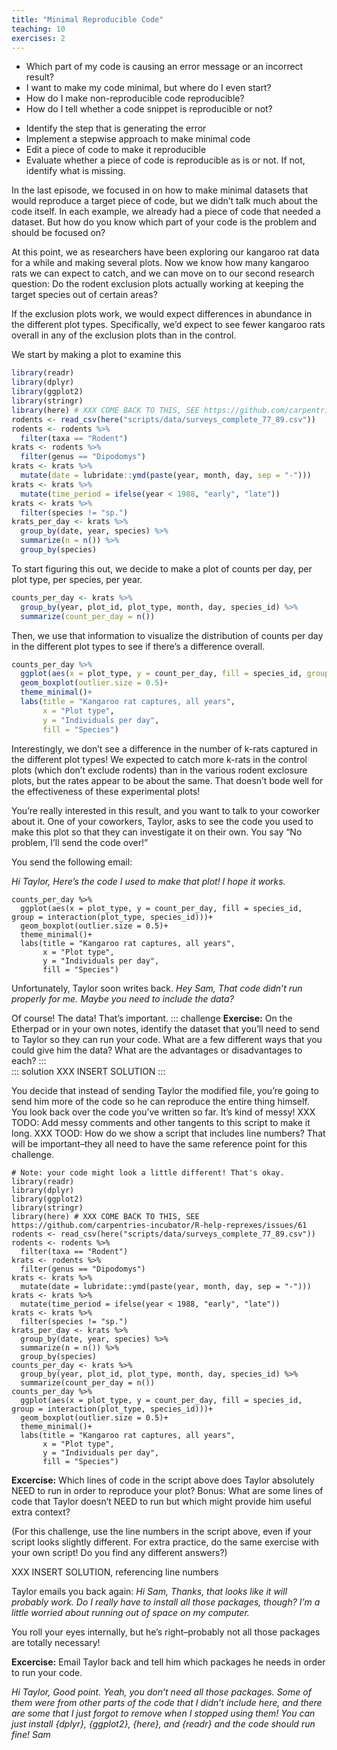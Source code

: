 ```yaml
---
title: "Minimal Reproducible Code"
teaching: 10
exercises: 2
---
```


::: questions
-   Which part of my code is causing an error message or an incorrect result?
-   I want to make my code minimal, but where do I even start?
-   How do I make non-reproducible code reproducible?
-   How do I tell whether a code snippet is reproducible or not?
:::

::: objectives
-   Identify the step that is generating the error
-   Implement a stepwise approach to make minimal code
-   Edit a piece of code to make it reproducible
-   Evaluate whether a piece of code is reproducible as is or not. If not, identify what is missing.
:::

In the last episode, we focused in on how to make minimal datasets that would reproduce a target piece of code, but we didn't talk much about the code itself. In each example, we already had a piece of code that needed a dataset. But how do you know which part of your code is the problem and should be focused on?

At this point, we as researchers have been exploring our kangaroo rat data for a while and making several plots. Now we know how many kangaroo rats we can expect to catch, and we can move on to our second research question: Do the rodent exclusion plots actually working at keeping the target species out of certain areas?

If the exclusion plots work, we would expect differences in abundance in the different plot types. Specifically, we'd expect to see fewer kangaroo rats overall in any of the exclusion plots than in the control.

We start by making a plot to examine this

```r
library(readr)
library(dplyr)
library(ggplot2)
library(stringr)
library(here) # XXX COME BACK TO THIS, SEE https://github.com/carpentries-incubator/R-help-reprexes/issues/61
rodents <- read_csv(here("scripts/data/surveys_complete_77_89.csv"))
rodents <- rodents %>%
  filter(taxa == "Rodent")
krats <- rodents %>%
  filter(genus == "Dipodomys")
krats <- krats %>%
  mutate(date = lubridate::ymd(paste(year, month, day, sep = "-")))
krats <- krats %>%
  mutate(time_period = ifelse(year < 1988, "early", "late"))
krats <- krats %>%
  filter(species != "sp.")
krats_per_day <- krats %>%
  group_by(date, year, species) %>%
  summarize(n = n()) %>%
  group_by(species)
```

To start figuring this out, we decide to make a plot of counts per day, per plot type, per species, per year.

```r
counts_per_day <- krats %>%
  group_by(year, plot_id, plot_type, month, day, species_id) %>%
  summarize(count_per_day = n())
```

Then, we use that information to visualize the distribution of counts per day in the different plot types to see if there's a difference overall.

```r
counts_per_day %>%
  ggplot(aes(x = plot_type, y = count_per_day, fill = species_id, group = interaction(plot_type, species_id)))+
  geom_boxplot(outlier.size = 0.5)+
  theme_minimal()+
  labs(title = "Kangaroo rat captures, all years",
       x = "Plot type",
       y = "Individuals per day",
       fill = "Species")
```

Interestingly, we don't see a difference in the number of k-rats captured in the different plot types! We expected to catch more k-rats in the control plots (which don't exclude rodents) than in the various rodent exclosure plots, but the rates appear to be about the same. That doesn't bode well for the effectiveness of these experimental plots!

You're really interested in this result, and you want to talk to your coworker about it. One of your coworkers, Taylor, asks to see the code you used to make this plot so that they can investigate it on their own. You say "No problem, I'll send the code over!"

You send the following email:

*Hi Taylor,*
*Here's the code I used to make that plot! I hope it works.*
```
counts_per_day %>%
  ggplot(aes(x = plot_type, y = count_per_day, fill = species_id, group = interaction(plot_type, species_id)))+
  geom_boxplot(outlier.size = 0.5)+
  theme_minimal()+
  labs(title = "Kangaroo rat captures, all years",
       x = "Plot type",
       y = "Individuals per day",
       fill = "Species")
```

Unfortunately, Taylor soon writes back. 
*Hey Sam,*
*That code didn't run properly for me. Maybe you need to include the data?*

Of course! The data! That's important.
::: challenge
**Exercise:** On the Etherpad or in your own notes, identify the dataset that you'll need to send to Taylor so they can run your code. What are a few different ways that you could give him the data? What are the advantages or disadvantages to each?
:::   
::: solution
XXX INSERT SOLUTION
:::

You decide that instead of sending Taylor the modified file, you're going to send him more of the code so he can reproduce the entire thing himself. You look back over the code you've written so far. It's kind of messy! 
XXX TODO: Add messy comments and other tangents to this script to make it long.
XXX TOOD: How do we show a script that includes line numbers? That will be important--they all need to have the same reference point for this challenge.
```
# Note: your code might look a little different! That's okay.
library(readr)
library(dplyr)
library(ggplot2)
library(stringr)
library(here) # XXX COME BACK TO THIS, SEE https://github.com/carpentries-incubator/R-help-reprexes/issues/61
rodents <- read_csv(here("scripts/data/surveys_complete_77_89.csv"))
rodents <- rodents %>%
  filter(taxa == "Rodent")
krats <- rodents %>%
  filter(genus == "Dipodomys")
krats <- krats %>%
  mutate(date = lubridate::ymd(paste(year, month, day, sep = "-")))
krats <- krats %>%
  mutate(time_period = ifelse(year < 1988, "early", "late"))
krats <- krats %>%
  filter(species != "sp.")
krats_per_day <- krats %>%
  group_by(date, year, species) %>%
  summarize(n = n()) %>%
  group_by(species)
counts_per_day <- krats %>%
  group_by(year, plot_id, plot_type, month, day, species_id) %>%
  summarize(count_per_day = n())
counts_per_day %>%
  ggplot(aes(x = plot_type, y = count_per_day, fill = species_id, group = interaction(plot_type, species_id)))+
  geom_boxplot(outlier.size = 0.5)+
  theme_minimal()+
  labs(title = "Kangaroo rat captures, all years",
       x = "Plot type",
       y = "Individuals per day",
       fill = "Species")
```

::: challenge
**Excercise:** Which lines of code in the script above does Taylor absolutely NEED to run in order to reproduce your plot?
Bonus: What are some lines of code that Taylor doesn't NEED to run but which might provide him useful extra context?

(For this challenge, use the line numbers in the script above, even if your script looks slightly different. For extra practice, do the same exercise with your own script! Do you find any different answers?)
:::   
::: solution
XXX INSERT SOLUTION, referencing line numbers
:::

Taylor emails you back again:
*Hi Sam,*
*Thanks, that looks like it will probably work. Do I really have to install all those packages, though? I'm a little worried about running out of space on my computer.*

You roll your eyes internally, but he's right--probably not all those packages are totally necessary!

::: challenge
**Excercise:** Email Taylor back and tell him which packages he needs in order to run your code.
:::   
::: solution
*Hi Taylor,*
*Good point. Yeah, you don't need all those packages. Some of them were from other parts of the code that I didn't include here, and there are some that I just forgot to remove when I stopped using them! You can just install {dplyr}, {ggplot2}, {here}, and {readr} and the code should run fine!*
*Sam*
:::

